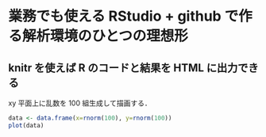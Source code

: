 業務でも使える RStudio + github で作る解析環境のひとつの理想形
======================================

## knitr を使えば R のコードと結果を HTML に出力できる

xy 平面上に乱数を 100 組生成して描画する．

```r
data <- data.frame(x=rnorm(100), y=rnorm(100))
plot(data)
```